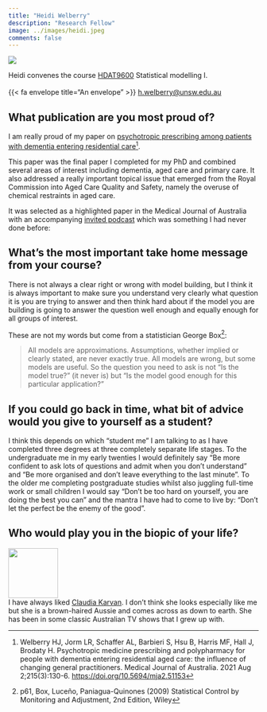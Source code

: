 ```yaml
---
title: "Heidi Welberry"
description: "Research Fellow"
image: ../images/heidi.jpeg
comments: false
---
```


::: {.aside}

::: {.profilepic}
![](../images/heidi.jpeg)
:::

Heidi convenes the course [HDAT9600](../courses.html#hdat9600) Statistical modelling I.<br><br> {{< fa envelope title="An envelope" >}} <a href="mailto:h.welberry@unsw.edu.au">h.welberry@unsw.edu.au</a>
:::

## What publication are you most proud of?

I am really proud of my paper on [psychotropic prescribing among patients with dementia entering residential care](https://doi.org/10.5694/mja2.51153)[^1].   

This paper was the final paper I completed for my PhD and combined several areas of interest including dementia, aged care and primary care. It also addressed a really important topical issue that emerged from the Royal Commission into Aged Care Quality and Safety, namely the overuse of chemical restraints in aged care. 

It was selected as a highlighted paper in the Medical Journal of Australia with an accompanying [invited podcast](https://www.mja.com.au/podcast/215/2/mja-podcasts-2021-episode-28-pyschotropics-and-dementia-effect-changing-gp-heidi) which was something I had never done before: 

[^1]: Welberry HJ, Jorm LR, Schaffer AL, Barbieri S, Hsu B, Harris MF, Hall J, Brodaty H. Psychotropic medicine prescribing and polypharmacy for people with dementia entering residential aged care: the influence of changing general practitioners. Medical Journal of Australia. 2021 Aug 2;215(3):130-6. [https://doi.org/10.5694/mja2.51153](https://doi.org/10.5694/mja2.51153)

## What’s the most important take home message from your course?

There is not always a clear right or wrong with model building, but I think it is always important to make sure you understand very clearly what question it is you are trying to answer and then think hard about if the model you are building is going to answer the question well enough and equally enough for all groups of interest.  

These are not my words but come from a statistician George Box[^2]: 

>All models are approximations. Assumptions, whether implied or clearly stated, are never exactly true. All models are wrong, but some models are useful. So the question you need to ask is not "Is the model true?" (it never is) but "Is the model good enough for this particular application?" 

[^2]: p61, Box, Luceño, Paniagua-Quinones (2009) Statistical Control by Monitoring and Adjustment, 2nd Edition, Wiley
 
## If you could go back in time, what bit of advice would you give to yourself as a student?

I think this depends on which “student me” I am talking to as I have completed three degrees at three completely separate life stages. To the undergraduate me in my early twenties I would definitely say “Be more confident to ask lots of questions and admit when you don’t understand” and “Be more organised and don’t leave everything to the last minute”.  To the older me completing postgraduate studies whilst also juggling full-time work or small children I would say “Don’t be too hard on yourself, you are doing the best you can” and the mantra I have had to come to live by: “Don’t let the perfect be the enemy of the good”. 


## Who would play you in the biopic of your life?

<div class="grid-container-200">

  <div class="item1-200">
  <img src="https://m.media-amazon.com/images/M/MV5BMTg3OTM4NTc0Ml5BMl5BanBnXkFtZTcwODgzNzQwOA@@._V1_FMjpg_UX1000_.jpg" width="100">
  </div>
  
  <div class="item2-200">
  I have always liked [Claudia Karvan](https://www.imdb.com/name/nm0440286/). I don’t think she looks especially like me but she is a brown-haired Aussie and comes across as down to earth. She has been in some classic Australian TV shows that I grew up with. 
  </div>
  
</div>
